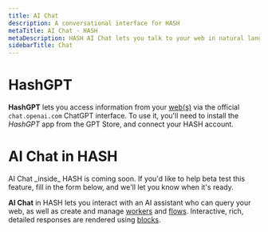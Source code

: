 ```yaml
---
title: AI Chat
description: A conversational interface for HASH
metaTitle: AI Chat - HASH
metaDescription: HASH AI Chat lets you talk to your web in natural language, 
sidebarTitle: Chat
---
```


# HashGPT

**HashGPT** lets you access information from your [web(s)](/guide/webs) via the official `chat.openai.com` ChatGPT interface. To use it, you'll need to install the _HashGPT_ app from the GPT Store, and connect your HASH account.

# AI Chat in HASH

<Callout style="information" type="coming-soon">
  AI Chat _inside_ HASH is coming soon. If you'd like to help beta test this
  feature, fill in the form below, and we'll let you know when it's ready.
</Callout>

**AI Chat** in HASH lets you interact with an AI assistant who can query your web, as well as create and manage [workers](/guide/ai/workers) and [flows](/guide/flows). Interactive, rich, detailed responses are rendered using [blocks](/guide/blocks).
